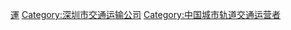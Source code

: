 [[Category:深圳地鐵|運]]
[[Category:深圳市交通运输公司|Category:深圳市交通运输公司]]
[[Category:中国城市轨道交通运营者|Category:中国城市轨道交通运营者]]
